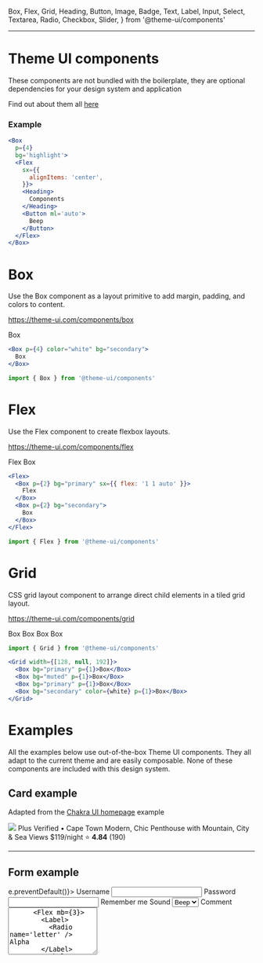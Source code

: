  Box,
  Flex,
  Grid,
  Heading,
  Button,
  Image,
  Badge,
  Text,
  Label,
  Input,
  Select,
  Textarea,
  Radio,
  Checkbox,
  Slider,
} from '@theme-ui/components'

<Meta title="Theme UI|Components" />

---

<Anchor storyId="theme-ui-components--box" />

# Theme UI components

These components are not bundled with the boilerplate, they are optional dependencies for your design system and application

Find out about them all [here](https://theme-ui.com/components)

### Example

```jsx
<Box
  p={4}
  bg='highlight'>
  <Flex
    sx={{
      alignItems: 'center',
    }}>
    <Heading>
      Components
    </Heading>
    <Button ml='auto'>
      Beep
    </Button>
  </Flex>
</Box>
```

# Box

Use the Box component as a layout primitive to add margin, padding, and colors to content.

https://theme-ui.com/components/box

<Preview>
  <Story name="Box">
    <Box px={4} py={3} color="white" bg="secondary">
      Box
    </Box>
  </Story>
</Preview>

```jsx
<Box p={4} color="white" bg="secondary">
  Box
</Box>
```

```js
import { Box } from '@theme-ui/components'
```

# Flex

Use the Flex component to create flexbox layouts.

https://theme-ui.com/components/flex

<Preview>
  <Story name="Flex">
    <Flex>
  <Box p={2} bg="primary" sx={{ flex: '1 1 auto' }}>
    Flex
  </Box>
  <Box p={2} bg="muted">
    Box
  </Box>
</Flex>
  </Story>
</Preview>

```jsx
<Flex>
  <Box p={2} bg="primary" sx={{ flex: '1 1 auto' }}>
    Flex
  </Box>
  <Box p={2} bg="secondary">
    Box
  </Box>
</Flex>
```

```js
import { Flex } from '@theme-ui/components'
```

# Grid

CSS grid layout component to arrange direct child elements in a tiled grid layout.

https://theme-ui.com/components/grid

<Preview>
  <Story name="Grid">
    <Grid width={[128, null, 192]}>
      <Box bg="primary" p={1}>Box</Box>
      <Box bg="muted" p={1}>Box</Box>
      <Box bg="primary" p={1}>Box</Box>
      <Box bg="secondary" p={1}>Box</Box>
    </Grid>
  </Story>
</Preview>

```js
import { Grid } from '@theme-ui/components'
```

```jsx
<Grid width={[128, null, 192]}>
  <Box bg="primary" p={1}>Box</Box>
  <Box bg="muted" p={1}>Box</Box>
  <Box bg="primary" p={1}>Box</Box>
  <Box bg="secondary" color={white} p={1}>Box</Box>
</Grid>
```

<Anchor storyId="theme-ui-components--card-example" />

# Examples

All the examples below use out-of-the-box Theme UI components. They all adapt to the current theme and are easily composable. None of these components are included with this design system.

## Card example

Adapted from the [Chakra UI homepage](https://chakra-ui.com/) example

<Preview>
  <Story name="Card example">
    <Box
      sx={{
        border: '1px solid #ddd',
        borderRadius: 10,
        p: 3,
        maxWidth: 400,
      }}
    >
      <Image src="https://bit.ly/2k1H1t6" sx={{borderRadius: '5px'}}/>
      <Flex sx={{ alignItems: 'center' }} mt={2}>
        <Badge variant="secondary" mr={2}>Plus</Badge>
        <Text
          sx={{
            textTransform: "uppercase",
            fontSize: 1,
            fontWeight: "bold",
            color: "primary",
          }}
        >
        Verified &bull; Cape Town
        </Text>
      </Flex>
      <Text
        sx={{
          mt: 2,
          fontSize: 2,
          fontWeight: "semibold",
        }}
      >
        Modern, Chic Penthouse with Mountain, City & Sea Views
      </Text>
      <Text mt={2}>$119/night</Text>
      <Flex mt={2} sx={{alignItems: 'center'}}>
        ⭐
        <Text sx={{
          fontSize: 2,
        }}>
          <b>4.84</b> (190)
        </Text>
      </Flex>
    </Box>
  </Story>
</Preview>

---

<Anchor storyId="theme-ui-components--form-example" />

## Form example

<Preview>
  <Story name="Form example">
    <Box
      as='form'
      onSubmit={e => e.preventDefault()}>
      <Label htmlFor='username'>Username</Label>
      <Input
        name='username'
        mb={3}
      />
      <Label htmlFor='password'>Password</Label>
      <Input
        type='password'
        name='password'
        mb={3}
      />
      <Box>
        <Label mb={3}>
          <Checkbox />
          Remember me
        </Label>
      </Box>
      <Label htmlFor='sound'>Sound</Label>
      <Select name='sound' mb={3}>
        <option>Beep</option>
        <option>Boop</option>
        <option>Blip</option>
      </Select>
      <Label htmlFor='comment'>Comment</Label>
      <Textarea
        name='comment'
        rows='6'
        mb={3}
      />
      <Flex mb={3}>
        <Label>
          <Radio name='letter' /> Alpha
        </Label>
        <Label>
          <Radio name='letter' /> Bravo
        </Label>
        <Label>
          <Radio name='letter' /> Charlie
        </Label>
      </Flex>
      <Label>
        Slider
      </Label>
      <Slider mb={3} />
      <Button>
        Submit
      </Button>
    </Box>
  </Story>
</Preview>
